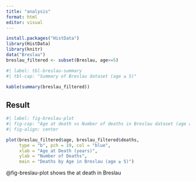 ```yaml
---
title: "analysis"
format: html
editor: visual
---
```

```r
install.packages("HistData")
library(HistData)
library(knitr)
data("Breslau")
breslau_filtered <- subset(Breslau, age>=5)
```

```r
#| label: tbl-breslau-summary
#| tbl-cap: "Summary of Breslau dataset (age ≥ 5)"

kable(summary(breslau_filtered))
```

## Result
```r
#| label: fig-breslau-plot
#| fig-cap: "Age at death vs Number of deaths in Breslau dataset (age ≥ 5)"
#| fig-align: center

plot(breslau_filtered$age, breslau_filtered$deaths,
     type = "b", pch = 19, col = "blue",
     xlab = "Age at Death (years)",
     ylab = "Number of Deaths",
     main = "Deaths by Age in Breslau (age ≥ 5)")
```
@fig-breslau-plot shows the at death in Breslau


